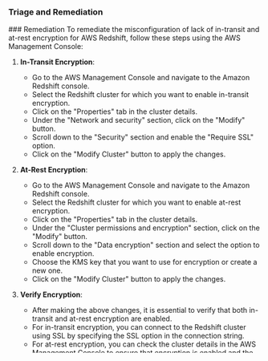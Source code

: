 
### Triage and Remediation
<Tabs>
<Tab title='Remediation'>
### Remediation

<AccordionGroup>
<Accordion title='Using Console' defaultOpen='true'>
To remediate the misconfiguration of lack of in-transit and at-rest encryption for AWS Redshift, follow these steps using the AWS Management Console:

1. **In-Transit Encryption**:
   - Go to the AWS Management Console and navigate to the Amazon Redshift console.
   - Select the Redshift cluster for which you want to enable in-transit encryption.
   - Click on the "Properties" tab in the cluster details.
   - Under the "Network and security" section, click on the "Modify" button.
   - Scroll down to the "Security" section and enable the "Require SSL" option.
   - Click on the "Modify Cluster" button to apply the changes.
   
2. **At-Rest Encryption**:
   - Go to the AWS Management Console and navigate to the Amazon Redshift console.
   - Select the Redshift cluster for which you want to enable at-rest encryption.
   - Click on the "Properties" tab in the cluster details.
   - Under the "Cluster permissions and encryption" section, click on the "Modify" button.
   - Scroll down to the "Data encryption" section and select the option to enable encryption.
   - Choose the KMS key that you want to use for encryption or create a new one.
   - Click on the "Modify Cluster" button to apply the changes.
   
3. **Verify Encryption**:
   - After making the above changes, it is essential to verify that both in-transit and at-rest encryption are enabled.
   - For in-transit encryption, you can connect to the Redshift cluster using SSL by specifying the SSL option in the connection string.
   - For at-rest encryption, you can check the cluster details in the AWS Management Console to ensure that encryption is enabled and the correct KMS key is being used.
   
By following these steps, you can successfully remediate the misconfiguration of lack of in-transit and at-rest encryption for AWS Redshift using the AWS Management Console.

#
</Accordion>

<Accordion title='Using CLI'>
To remediate the misconfiguration of EMR in-transit and at-rest encryption for AWS Redshift using AWS CLI, follow these steps:

1. Enable in-transit encryption for Redshift clusters:
```bash
aws redshift modify-cluster --cluster-identifier <your-cluster-identifier> --encrypted --region <your-region>
```

2. Enable at-rest encryption for Redshift clusters:
```bash
aws redshift modify-cluster --cluster-identifier <your-cluster-identifier> --encrypted --region <your-region>
```

3. Verify the encryption status of the Redshift cluster to ensure that both in-transit and at-rest encryption are enabled:
```bash
aws redshift describe-clusters --cluster-identifier <your-cluster-identifier> --region <your-region>
```

4. Monitor the cluster status to confirm that the encryption changes have been applied successfully:
```bash
aws redshift describe-cluster-encryption --cluster-identifier <your-cluster-identifier> --region <your-region>
```

By following these steps, you can remediate the misconfiguration of EMR in-transit and at-rest encryption for AWS Redshift using AWS CLI.
</Accordion>

<Accordion title='Using Python'>
To remediate the misconfiguration of lacking in-transit and at-rest encryption for AWS Redshift using Python, you can follow these steps:

1. **In-Transit Encryption**:
   - For in-transit encryption, you need to ensure that Redshift clusters use SSL to encrypt data transmitted between the client application and the cluster.
   - You can enable SSL by setting the `require_ssl` parameter to `true` in the Redshift cluster's parameter group.
   - Below is an example Python script using the Boto3 library to enable SSL for Redshift clusters:

```python
import boto3

# Initialize the Redshift client
redshift = boto3.client('redshift')

# Get the cluster parameter group family
response = redshift.describe_cluster_parameter_groups(ParameterGroupName='default.redshift-1.0')
parameter_group_family = response['ParameterGroups'][0]['ParameterGroupFamily']

# Modify the parameter group to require SSL
response = redshift.modify_cluster_parameter_group(
    ParameterGroupName='default.redshift-1.0',
    Parameters=[
        {
            'ParameterName': 'require_ssl',
            'ParameterValue': 'true',
            'ApplyType': 'dynamic'
        },
    ]
)

print('SSL enabled for Redshift clusters.')
```

2. **At-Rest Encryption**:
   - For at-rest encryption, you need to enable encryption of data stored in Redshift clusters using AWS Key Management Service (KMS) keys.
   - You can enable at-rest encryption by specifying the KMS key when creating a new Redshift cluster or modifying an existing cluster.
   - Below is an example Python script using Boto3 to enable at-rest encryption for a Redshift cluster:

```python
import boto3

# Initialize the Redshift client
redshift = boto3.client('redshift')

# Specify the KMS key ARN for encryption
kms_key_arn = 'arn:aws:kms:us-east-1:123456789012:key/abcd1234-12ab-34cd-56ef-1234567890ab'

# Modify the Redshift cluster to enable at-rest encryption
response = redshift.modify_cluster(
    ClusterIdentifier='your-redshift-cluster',
    Encrypted=True,
    KmsKeyId=kms_key_arn
)

print('At-rest encryption enabled for Redshift cluster.')
```

By following these steps and running the Python scripts provided, you can remediate the misconfiguration of lacking in-transit and at-rest encryption for AWS Redshift.
</Accordion>

</AccordionGroup>
</Tab>
</Tabs>
